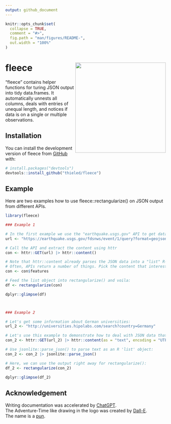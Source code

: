 ```yaml
---
output: github_document
---
```


<!-- README.md is generated from README.Rmd. Please edit that file -->

```r
knitr::opts_chunk$set(
  collapse = TRUE,
  comment = "#>",
  fig.path = "man/figures/README-",
  out.width = "100%"
)
```

# fleece <img src="man/figures/logo.png" align="right" height="284" />

<!-- badges: start -->
<!-- badges: end -->

"fleece" contains helper functions for turing JSON output into tidy data.frames. 
It automatically unnests all columns, deals with entries of unequal length, and notices if data is on a single or multiple observations.


## Installation

You can install the development version of fleece from [GitHub](https://github.com/) with:

``` r
# install.packages("devtools")
devtools::install_github("thieled/fleece")
```

## Example

Here are two examples how to use fleece::rectangularize() on JSON output from different APIs.  

```r

library(fleece)

### Example 1

# In the first example we use the "earthquake.usgs.gov" API to get data about some earthquakes:
url <- "https://earthquake.usgs.gov/fdsnws/event/1/query?format=geojson&starttime=2023-03-01&endtime=2023-03-02&minmagnitude=5"

# Call the API and extract the content using httr
con <- httr::GET(url) |> httr::content()

# Note that httr::content already parses the JSON data into a "list" R-object.
# Often, APIs return a number of things. Pick the content that interests you:
con <- con$features

# Feed the list object into rectangularize() and voila:
df <- rectangularize(con)

dplyr::glimpse(df)



### Example 2

# Let's get some information about German universities:
url_2 <- "http://universities.hipolabs.com/search?country=Germany"

# Let's use this example to demonstrate how to deal with JSON data that is plain text:
con_2 <- httr::GET(url_2) |> httr::content(as = "text", encoding = "UTF-8") 

# Use jsonlite::parse_json() to parse text as an R 'list' object:
con_2 <- con_2 |> jsonlite::parse_json()

# Here, we can use the output right away for rectangularize():
df_2 <- rectangularize(con_2)

dplyr::glimpse(df_2)

```

## Acknowledgement

Writing documentation was accelerated by [ChatGPT](https://chat.openai.com/).  
The Adventure-Time like drawing in the logo was created by [Dall-E](https://openai.com/dall-e-2).  
The name is a [pun](https://en.wikipedia.org/wiki/Golden_Fleece). 
